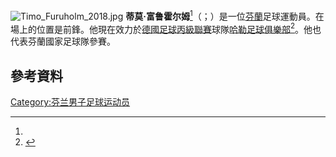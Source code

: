 [[File:Timo_Furuholm_2018.jpg|thumb]]
'''蒂莫·富鲁霍尔姆'''<ref name="dfo"/>（{{lang-fi|Timo Furuholm}}；{{bd|1987年|10月11日}}）是一位[[芬蘭|芬蘭]]足球運動員。在場上的位置是前鋒。他現在效力於[[德國足球丙級聯賽|德國足球丙級聯賽]]球隊[[哈勒足球俱樂部|哈勒足球俱樂部]]<ref>{{cite web | url = http://www.hallescherfc.de/die-teams/1-maenner/artikel/datum/2013/08/16/willkommen-zurueck-timo-furuholm-unterschreibt-zweijahresvertrag/ | title = Willkommen zurück! Timo Furuholm unterschreibt Zweijahresvertrag | language = de | publisher = Hallescher FC | date = 16 August 2013 | accessdate = 16 August 2013}}</ref>。他也代表芬蘭國家足球隊參賽。

==參考資料==
{{Reflist|30em|refs=
<ref name="dfo">{{cite web | url = http://www.dfo.cn/clubs/fortuna_1112.htm | title = 杜塞尔多夫  Fortuna Düsseldorf | language = zh | publisher = 德国足球在线 | accessdate = 2019-03-05 }}</ref>
}}

{{DEFAULTSORT:Furuholm, Timo}}
[[Category:芬兰男子足球运动员|Category:芬兰男子足球运动员]]